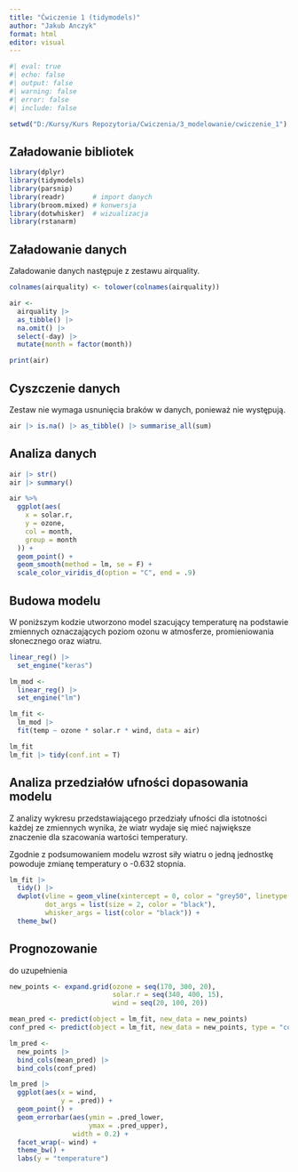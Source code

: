 ```yaml
---
title: "Ćwiczenie 1 (tidymodels)"
author: "Jakub Anczyk"
format: html
editor: visual
---
```


```r
#| eval: true
#| echo: false
#| output: false
#| warning: false
#| error: false
#| include: false

setwd("D:/Kursy/Kurs Repozytoria/Cwiczenia/3_modelowanie/cwiczenie_1")
```

## Załadowanie bibliotek

```r
library(dplyr)
library(tidymodels)
library(parsnip)
library(readr)       # import danych
library(broom.mixed) # konwersja 
library(dotwhisker)  # wizualizacja
library(rstanarm)
```

## Załadowanie danych

Załadowanie danych następuje z zestawu airquality.

```r
colnames(airquality) <- tolower(colnames(airquality))

air <-
  airquality |>
  as_tibble() |>
  na.omit() |> 
  select(-day) |> 
  mutate(month = factor(month)) 

print(air)
```

## Cyszczenie danych

Zestaw nie wymaga usnunięcia braków w danych, ponieważ nie występują.

```r
air |> is.na() |> as_tibble() |> summarise_all(sum)
```

## Analiza danych

```r

air |> str()
air |> summary()

air %>%
  ggplot(aes(
    x = solar.r,
    y = ozone,
    col = month,
    group = month
  )) +
  geom_point() +
  geom_smooth(method = lm, se = F) +
  scale_color_viridis_d(option = "C", end = .9)
```
## Budowa modelu

W poniższym kodzie utworzono model szacujący temperaturę na podstawie zmiennych oznaczających poziom ozonu w atmosferze, promieniowania słonecznego oraz wiatru.

```r

linear_reg() |> 
  set_engine("keras")

lm_mod <- 
  linear_reg() |> 
  set_engine("lm")

lm_fit <-  
  lm_mod |>
  fit(temp ~ ozone * solar.r * wind, data = air)

lm_fit  
lm_fit |> tidy(conf.int = T)
```

## Analiza przedziałów ufności dopasowania modelu

Z analizy wykresu przedstawiającego przedziały ufności dla istotności każdej ze zmiennych wynika, że wiatr wydaje się mieć największe znaczenie dla szacowania wartości temperatury. 

Zgodnie z podsumowaniem modelu wzrost siły wiatru o jedną jednostkę powoduje zmianę temperatury o -0.632 stopnia. 

```r
lm_fit |> 
  tidy() |> 
  dwplot(vline = geom_vline(xintercept = 0, color = "grey50", linetype = 2), 
         dot_args = list(size = 2, color = "black"), 
         whisker_args = list(color = "black")) +
  theme_bw()
```

## Prognozowanie

do uzupełnienia

```r

new_points <- expand.grid(ozone = seq(170, 300, 20),
                          solar.r = seq(340, 400, 15),
                          wind = seq(20, 100, 20))

mean_pred <- predict(object = lm_fit, new_data = new_points)
conf_pred <- predict(object = lm_fit, new_data = new_points, type = "conf_int")

lm_pred <- 
  new_points |> 
  bind_cols(mean_pred) |> 
  bind_cols(conf_pred)

lm_pred |>
  ggplot(aes(x = wind,
             y = .pred)) +
  geom_point() +
  geom_errorbar(aes(ymin = .pred_lower,
                    ymax = .pred_upper),
                width = 0.2) +
  facet_wrap(~ wind) +
  theme_bw() +
  labs(y = "temperature")

```


